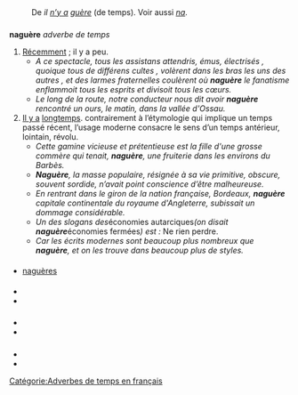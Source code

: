 == {{langue|fr}} ==
=== {{S|étymologie}} ===
: De ''il [[ne#fr|n’]][[il y a|y a]] [[guère]]'' (de temps). Voir aussi ''[[na#fr|na]]''.

=== {{S|adverbe|fr}} ===
'''naguère''' {{pron|na.ɡɛʁ|fr}} ''adverbe de temps''
# [[récemment#fr|Récemment]] ; il y a peu.
#* ''A ce spectacle, tous les assistans attendris, émus, électrisés , quoique tous de différens cultes , volèrent dans les bras les uns des autres , et des larmes fraternelles coulèrent où '''naguère''' le fanatisme enflammoit tous les esprits et divisoit tous les cœurs.'' {{source|« ''Progrès de la tolérance'' », dans ''La Feuille villageoise'', n° 32, du jeudi 3 mai 1792, Paris : Imprimerie Desenne, p. 133}}
#*''Le long de la route, notre conducteur nous dit avoir '''naguère''' rencontré un ours, le matin, dans la vallée d'Ossau.'' {{source|Michelet, ''Journal'', 1835, p.191}}
# [[il y a|Il y a]] [[longtemps]]. {{note}} contrairement à l’étymologie qui implique un temps passé récent, l’usage moderne consacre le sens d’un temps antérieur, lointain, révolu.
#* ''Cette gamine vicieuse et prétentieuse est la fille d'une grosse commère qui tenait, '''naguère''', une fruiterie dans les environs du Barbès.'' {{source|{{Citation/Victor Méric/Les Compagnons de l’Escopette/1930|198}}}}
#* '''''Naguère''', la masse populaire, résignée à sa vie primitive, obscure, souvent sordide, n’avait point conscience d’être malheureuse.'' {{source|{{Citation/Ludovic Naudeau/La France se regarde/1931}}}}
#* ''En rentrant dans le giron de la nation française, Bordeaux, '''naguère''' capitale continentale du royaume d'Angleterre, subissait un dommage considérable.'' {{source|{{w|Léon Berman}}, ''Histoire des Juifs de France des origines à nos jours'', 1937}}
#* ''Un des slogans des ''économies autarciques'' (on disait '''naguère''' ''économies fermées'') est :'' Ne rien perdre. {{source|Maurice Lecerf, ''Le Fer dans le monde'', Payot, 1942}}
#* ''Car les écrits modernes sont beaucoup plus nombreux que '''naguère''', et on les trouve dans beaucoup plus de styles.'' {{source|Anne-Marie {{pc|Beaudouin-Bégin}}, ''La langue affranchie, se raccommoder avec l’évolution linguistique'', Québec, Éditions Somme toute, 2017, page 100.}}

==== {{S|variantes orthographiques}} ====
* [[naguères]]

==== {{S|synonymes}} ====
* {{lien|autrefois|fr}}
* {{lien|jadis|fr}}

==== {{S|traductions}} ====
{{cf|lang=fr|récemment|autrefois}}

=== {{S|prononciation}} ===
* {{pron-rimes|na.ɡɛʁ|fr}}
* {{écouter|lang=fr|France (Toulouse)|audio=LL-Q150 (fra)-Lepticed7-naguère.wav}}

=== {{S|références}} ===
*{{R:TLFi}}
*{{Import:DAF8}}

[[Catégorie:Adverbes de temps en français]]
